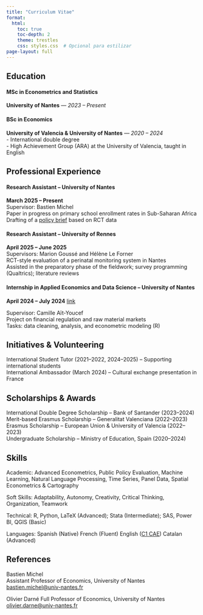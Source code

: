 ```yaml
---
title: "Curriculum Vitae"
format:
  html:
    toc: true
    toc-depth: 2
    theme: trestles
    css: styles.css  # Opcional para estilizar
page-layout: full
---
```


::: cv-section
## Education

#### MSc in Econometrics and Statistics

**University of Nantes** — *2023 – Present*

#### BSc in Economics

**University of Valencia & University of Nantes** — *2020 – 2024*\
- International double degree\
- High Achievement Group (ARA) at the University of Valencia, taught in English

## Professional Experience

#### Research Assistant – University of Nantes

**March 2025 – Present**\
Supervisor: Bastien Michel\
Paper in progress on primary school enrollment rates in Sub-Saharan Africa\
Drafting of a [policy brief](Rapport%20IDELA.pdf) based on RCT data 

#### Research Assistant – University of Rennes

**April 2025 – June 2025**\
Supervisors: Marion Goussé and Hélène Le Forner\
RCT-style evaluation of a perinatal monitoring system in Nantes\
Assisted in the preparatory phase of the fieldwork; survey programming (Qualtrics); literature reviews

#### Internship in Applied Economics and Data Science – University of Nantes

**April 2024 – July 2024** [link](Stage-LEMNA%20(2024).pdf)

Supervisor: Camille Aït-Youcef\
Project on financial regulation and raw material markets\
Tasks: data cleaning, analysis, and econometric modeling (R)

## Initiatives & Volunteering

International Student Tutor (2021–2022, 2024–2025) – Supporting international students\
International Ambassador (March 2024) – Cultural exchange presentation in France

## Scholarships & Awards

International Double Degree Scholarship – Bank of Santander (2023–2024)\
Merit-based Erasmus Scholarship – Generalitat Valenciana (2022–2023)\
Erasmus Scholarship – European Union & University of Valencia (2022–2023)\
Undergraduate Scholarship – Ministry of Education, Spain (2020–2024)

## Skills

Academic: Advanced Econometrics, Public Policy Evaluation, Machine Learning, Natural Language Processing, Time Series, Panel Data, Spatial Econometrics & Cartography

Soft Skills: Adaptability, Autonomy, Creativity, Critical Thinking, Organization, Teamwork

Technical: R, Python, LaTeX (Advanced); Stata (Intermediate); SAS, Power BI, QGIS (Basic)

Languages: Spanish (Native) French (Fluent) English ([C1 CAE](C1%20English.pdf)) Catalan (Advanced)

## References

Bastien Michel\
Assistant Professor of Economics, University of Nantes\
[bastien.michel\@univ-nantes.fr](mailto:bastien.michel+site@univ-nantes.fr)

Olivier Darné Full Professor of Economics, University of Nantes\
[olivier.darne\@univ-nantes.fr](mailto:olivier.darne+site@univ-nantes.fr)
:::
